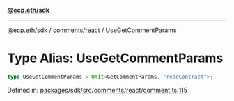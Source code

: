 [**@ecp.eth/sdk**](../../../index.mdx)

***

[@ecp.eth/sdk](/sdk-reference/index.mdx) / [comments/react](/sdk-reference/comments/react/index.mdx) / UseGetCommentParams

# Type Alias: UseGetCommentParams

```ts
type UseGetCommentParams = Omit<GetCommentParams, "readContract">;
```

Defined in: [packages/sdk/src/comments/react/comment.ts:115](https://github.com/ecp-eth/comments-monorepo/blob/main/packages/sdk/src/comments/react/comment.ts#L115)
